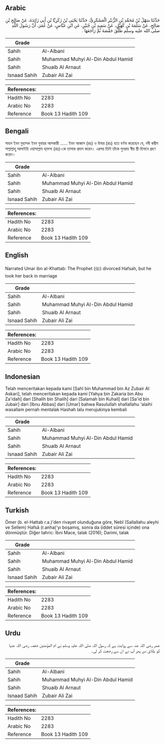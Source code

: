 ## Arabic


<div dir="rtl" lang="ar" style={{fontSize:'larger',backgroundColor:'#f8f9fa',padding:20}}>
حَدَّثَنَا سَهْلُ بْنُ مُحَمَّدِ بْنِ الزُّبَيْرِ الْعَسْكَرِيُّ، حَدَّثَنَا يَحْيَى بْنُ زَكَرِيَّا بْنِ أَبِي زَائِدَةَ، عَنْ صَالِحِ بْنِ صَالِحٍ، عَنْ سَلَمَةَ بْنِ كُهَيْلٍ، عَنْ سَعِيدِ بْنِ جُبَيْرٍ، عَنِ ابْنِ عَبَّاسٍ، عَنْ عُمَرَ، أَنَّ رَسُولَ اللَّهِ صلى الله عليه وسلم طَلَّقَ حَفْصَةَ ثُمَّ رَاجَعَهَا ‏.‏
</div>
<div style={{backgroundColor:'#f8f9fa',padding:20, marginBottom: 10}}><table> <thead> <tr> <th>Grade</th> <th></th> </tr> </thead> <tbody> <tr><td>Sahih</td><td>Al-Albani</td></tr><tr><td>Sahih</td><td>Muhammad Muhyi Al-Din Abdul Hamid</td></tr><tr><td>Sahih</td><td>Shuaib Al Arnaut</td></tr><tr><td>Isnaad Sahih</td><td>Zubair Ali Zai</td></tr></tbody></table><table> <thead> <tr> <th>References:</th> <th></th> </tr> </thead> <tbody><tr><td>Hadith No</td><td>2283</td></tr><tr><td>Arabic No</td><td>2283</td></tr><tr><td>Reference</td><td>Book 13 Hadith 109</td></tr></tbody></table></div>

## Bengali


<div dir="ltr" lang="bn" style={{fontSize:'larger',backgroundColor:'#f8f9fa',padding:20}}>
সাহল ইবন মুহাম্মদ ইবন যুবায়র আসকারী ...... ইবন আব্বাস (রাঃ) ও উমার (রাঃ) হতে বর্ণনা করেছেন যে, নবী করীম সাল্লাল্লাহু আলাইহি ওয়াসাল্লাম হা্ফসা (রাঃ)-কে তালাক প্রদান করেন। এরপর তিনি তাঁকে পুনরায় স্বীয় স্ত্রী হিসাবে গ্রহণ করেন।
</div>
<div style={{backgroundColor:'#f8f9fa',padding:20, marginBottom: 10}}><table> <thead> <tr> <th>Grade</th> <th></th> </tr> </thead> <tbody> <tr><td>Sahih</td><td>Al-Albani</td></tr><tr><td>Sahih</td><td>Muhammad Muhyi Al-Din Abdul Hamid</td></tr><tr><td>Sahih</td><td>Shuaib Al Arnaut</td></tr><tr><td>Isnaad Sahih</td><td>Zubair Ali Zai</td></tr></tbody></table><table> <thead> <tr> <th>References:</th> <th></th> </tr> </thead> <tbody><tr><td>Hadith No</td><td>2283</td></tr><tr><td>Arabic No</td><td>2283</td></tr><tr><td>Reference</td><td>Book 13 Hadith 109</td></tr></tbody></table></div>

## English


<div dir="ltr" lang="en" style={{fontSize:'larger',backgroundColor:'#f8f9fa',padding:20}}>
Narrated Umar ibn al-Khattab: The Prophet (ﷺ) divorced Hafsah, but he took her back in marriage
</div>
<div style={{backgroundColor:'#f8f9fa',padding:20, marginBottom: 10}}><table> <thead> <tr> <th>Grade</th> <th></th> </tr> </thead> <tbody> <tr><td>Sahih</td><td>Al-Albani</td></tr><tr><td>Sahih</td><td>Muhammad Muhyi Al-Din Abdul Hamid</td></tr><tr><td>Sahih</td><td>Shuaib Al Arnaut</td></tr><tr><td>Isnaad Sahih</td><td>Zubair Ali Zai</td></tr></tbody></table><table> <thead> <tr> <th>References:</th> <th></th> </tr> </thead> <tbody><tr><td>Hadith No</td><td>2283</td></tr><tr><td>Arabic No</td><td>2283</td></tr><tr><td>Reference</td><td>Book 13 Hadith 109</td></tr></tbody></table></div>

## Indonesian


<div dir="ltr" lang="id" style={{fontSize:'larger',backgroundColor:'#f8f9fa',padding:20}}>
Telah menceritakan kepada kami [Sahl bin Muhammad bin Az Zubair Al Askari], telah menceritakan kepada kami [Yahya bin Zakaria bin Abu Za'idah] dari [Shalih bin Shalih] dari [Salamah bin Kuhail] dari [Sa'id bin Jubair] dari [Ibnu Abbas] dari [Umar] bahwa Rasulullah shallallahu 'alaihi wasallam pernah mentalak Hashah lalu merujukinya kembali
</div>
<div style={{backgroundColor:'#f8f9fa',padding:20, marginBottom: 10}}><table> <thead> <tr> <th>Grade</th> <th></th> </tr> </thead> <tbody> <tr><td>Sahih</td><td>Al-Albani</td></tr><tr><td>Sahih</td><td>Muhammad Muhyi Al-Din Abdul Hamid</td></tr><tr><td>Sahih</td><td>Shuaib Al Arnaut</td></tr><tr><td>Isnaad Sahih</td><td>Zubair Ali Zai</td></tr></tbody></table><table> <thead> <tr> <th>References:</th> <th></th> </tr> </thead> <tbody><tr><td>Hadith No</td><td>2283</td></tr><tr><td>Arabic No</td><td>2283</td></tr><tr><td>Reference</td><td>Book 13 Hadith 109</td></tr></tbody></table></div>

## Turkish


<div dir="ltr" lang="tr" style={{fontSize:'larger',backgroundColor:'#f8f9fa',padding:20}}>
Ömer (b. el-Hattab r.a.)'den rivayet olunduğuna göre, Nebî (Sallallahu aleyhi ve Sellem) Hafsâ (r.anha)'yı boşamış, sonra da (iddet süresi içinde) ona dönmüştür. Diğer tahric: İbni Mace, talak (2016); Darimi, talak
</div>
<div style={{backgroundColor:'#f8f9fa',padding:20, marginBottom: 10}}><table> <thead> <tr> <th>Grade</th> <th></th> </tr> </thead> <tbody> <tr><td>Sahih</td><td>Al-Albani</td></tr><tr><td>Sahih</td><td>Muhammad Muhyi Al-Din Abdul Hamid</td></tr><tr><td>Sahih</td><td>Shuaib Al Arnaut</td></tr><tr><td>Isnaad Sahih</td><td>Zubair Ali Zai</td></tr></tbody></table><table> <thead> <tr> <th>References:</th> <th></th> </tr> </thead> <tbody><tr><td>Hadith No</td><td>2283</td></tr><tr><td>Arabic No</td><td>2283</td></tr><tr><td>Reference</td><td>Book 13 Hadith 109</td></tr></tbody></table></div>

## Urdu


<div dir="rtl" lang="ur" style={{fontSize:'larger',backgroundColor:'#f8f9fa',padding:20}}>
عمر رضی اللہ عنہ سے روایت ہے کہ رسول اللہ صلی اللہ علیہ وسلم نے ام المؤمنین حفصہ رضی اللہ عنہا کو طلاق دی پھر آپ نے ان سے رجعت کر لی۔
</div>
<div style={{backgroundColor:'#f8f9fa',padding:20, marginBottom: 10}}><table> <thead> <tr> <th>Grade</th> <th></th> </tr> </thead> <tbody> <tr><td>Sahih</td><td>Al-Albani</td></tr><tr><td>Sahih</td><td>Muhammad Muhyi Al-Din Abdul Hamid</td></tr><tr><td>Sahih</td><td>Shuaib Al Arnaut</td></tr><tr><td>Isnaad Sahih</td><td>Zubair Ali Zai</td></tr></tbody></table><table> <thead> <tr> <th>References:</th> <th></th> </tr> </thead> <tbody><tr><td>Hadith No</td><td>2283</td></tr><tr><td>Arabic No</td><td>2283</td></tr><tr><td>Reference</td><td>Book 13 Hadith 109</td></tr></tbody></table></div>
